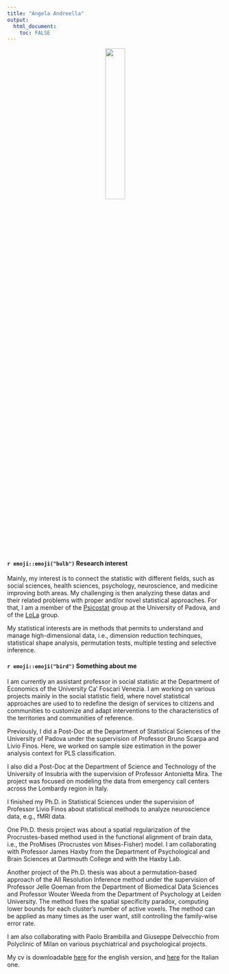 ```yaml
---
title: "Angela Andreella"
output: 
  html_document:
    toc: FALSE
---
```


<center>

![](avatar.jpg){width=30%}

</center>


#### `r emoji::emoji("bulb")` Research interest

Mainly, my interest is to connect the statistic with different fields, such as social sciences, health sciences, psychology, neuroscience, and medicine improving both areas. My challenging is then analyzing these datas and their related problems with proper and/or novel statistical approaches. For that, I am a member of the [Psicostat](http://ip146179.psy.unipd.it/psicostat/web/) group at the University of Padova, and of the [LoLa](https://lola.projects.unibz.it/?page_id=367&lang=it) group.

My statistical interests are in methods that permits to understand and manage high-dimensional data, i.e., dimension reduction techinques, statistical shape analysis, permutation tests, multiple testing and selective inference.

#### `r emoji::emoji("bird")` Something about me

I am currently an assistant professor in social statistic at the Department of Economics of the University Ca’ Foscari Venezia. I am working on various projects mainly in the social statistic field, where novel statistical approaches are used to to redefine the design of services to citizens and communities to customize and adapt interventions to the characteristics of the territories and communities of reference.

Previously, I did a Post-Doc at the Department of Statistical Sciences of the University of Padova under the supervision of Professor Bruno Scarpa and Livio Finos. Here, we worked on sample size estimation in the power analysis context for PLS classification.

I also did a Post-Doc at the Department of Science and Technology of the University of Insubria with the supervision of Professor Antonietta Mira. The project was focused on modeling the data from emergency call centers across the Lombardy region in Italy.

I finished my Ph.D. in Statistical Sciences under the supervision of Professor Livio Finos about statistical methods to analyze neuroscience data, e.g., fMRI data.

One Ph.D. thesis project was about a spatial regularization of the Procrustes-based method used in the functional alignment of brain data, i.e., the ProMises (Procrustes von Mises-Fisher) model. I am collaborating with Professor James Haxby from the Department of Psychological and Brain Sciences at Dartmouth College and with the Haxby Lab.

Another project of the Ph.D. thesis was about a permutation-based approach of the All Resolution Inference method under the supervision of Professor Jelle Goeman from the Department of Biomedical Data Sciences and Professor Wouter Weeda from the Department of Psychology at Leiden University. The method fixes the spatial specificity paradox, computing lower bounds for each cluster’s number of active voxels. The method can be applied as many times as the user want, still controlling the family-wise error rate.

I am also collaborating with Paolo Brambilla and Giuseppe Delvecchio from Polyclinic of Milan on various psychiatrical and psychological projects.

My cv is downloadable [here](cv.pdf) for the english version, and [here](cv.pdf) for the Italian one.

